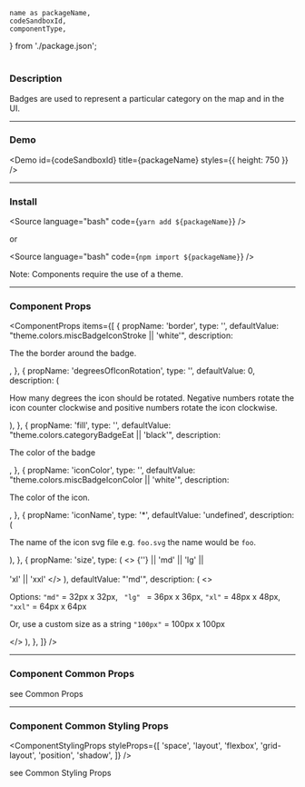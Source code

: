 <!---

React Components Blocks: https://github.com/storybookjs/storybook/blob/master/addons/docs/docs/docspage.md#slot-values

CSF Stories with arbitrary MDX: https://github.com/storybookjs/storybook/blob/master/addons/docs/docs/recipes.md#csf-stories-with-arbitrary-mdx

Note that in contrast to other examples, the MDX file suffix is .mdx rather than .stories.mdx. This key difference means that the file will be loaded with the default MDX loader rather than Storybook's CSF loader, which has several implications:

You shouldn't provide a Meta declaration.
You can refer to existing stories (i.e. <Story id="...">) but cannot define new stories (i.e. <Story name="...">).
The documentation gets exported as the default export (MDX default) rather than as a parameter hanging off the default export (CSF).

-->


	name as packageName,
	codeSandboxId,
	componentType,
} from './package.json';

<h1 style={{ marginBottom: '50px', textTransform: 'capitalize' }}>
	<ComponentTitle packageName={packageName} componentType={componentType} />
</h1>

<PackageLinks packageName={packageName} componentType={componentType} />

### Description

Badges are used to represent a particular category on the map and in the UI.

---

### Demo

<Demo id={codeSandboxId} title={packageName} styles={{ height: 750 }} />

---

### Install

<Source language="bash" code={`yarn add ${packageName}`} />

or

<Source language="bash" code={`npm import ${packageName}`} />

Note: Components require the use of a <LinkTo kind="ui-component-system-overview-themes-component-usage--page">theme</LinkTo>.

---

### Component Props

<ComponentProps
	items={[
		{
			propName: 'border',
			type: '<string>',
			defaultValue: "theme.colors.miscBadgeIconStroke || 'white'",
			description: <p>The the border around the badge.</p>,
		},
		{
			propName: 'degreesOfIconRotation',
			type: '<number>',
			defaultValue: 0,
			description: (
				<p>
					How many degrees the icon should be rotated. Negative numbers rotate
					the icon counter clockwise and positive numbers rotate the icon
					clockwise.
				</p>
			),
		},
		{
			propName: 'fill',
			type: '<string>',
			defaultValue: "theme.colors.categoryBadgeEat || 'black'",
			description: <p>The color of the badge</p>,
		},
		{
			propName: 'iconColor',
			type: '<string>',
			defaultValue: "theme.colors.miscBadgeIconColor || 'white'",
			description: <p>The color of the icon.</p>,
		},
		{
			propName: 'iconName',
			type: '<string>*',
			defaultValue: 'undefined',
			description: (
				<p>
					The name of the icon svg file e.g. `foo.svg` the name would be `foo`.
				</p>
			),
		},
		{
			propName: 'size',
			type: (
				<>
					{'<string>'} || 'md' || 'lg' ||
					<br />
					<br /> 'xl' || 'xxl'
				</>
			),
			defaultValue: "'md'",
			description: (
				<>
					<p>
						Options:
						<code>&quot;md&quot;</code> = 32px x 32px, <code>
							&quot;lg&quot;
						</code> = 36px x 36px,
						<code>&quot;xl&quot;</code> = 48px x 48px,
						<code>&quot;xxl&quot;</code> = 64px x 64px
					</p>
					<p>
						Or, use a custom size as a string <code>&quot;100px&quot;</code> =
						100px x 100px
					</p>
				</>
			),
		},
	]}
/>

---

### Component Common Props

<ComponentCommonProps />

see <LinkTo kind="ui-component-system-overview-react-common-props-styled-system-props--page#common-props">
Common Props</LinkTo>

---

### Component Common Styling Props

<ComponentStylingProps
	styleProps={[
		'space',
		'layout',
		'flexbox',
		'grid-layout',
		'position',
		'shadow',
	]}
/>

see <LinkTo kind="ui-component-system-overview-react-common-props-styling-props--page#common-styling-props">Common Styling Props</LinkTo>
